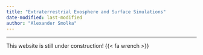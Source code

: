 ```yaml
---
title: "Extraterrestrial Exosphere and Surface Simulations"
date-modified: last-modified
author: "Alexander Smolka"
---
```

---

This website is still under construction! {{< fa wrench >}}
